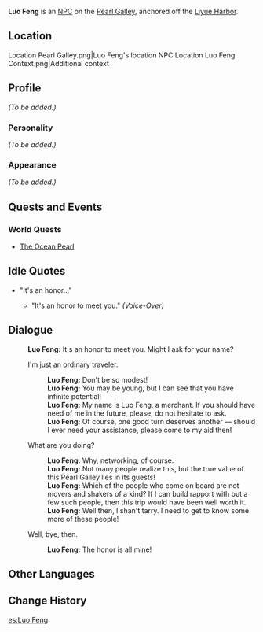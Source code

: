 {{Character Infobox
|type             = NPC
|image            = NPC Luo Feng.png
|region           = Liyue
}}
'''Luo Feng''' {{Lang|zh=骆丰|zh_rm=Luò Fēng}} is an [[NPC]] on the [[Pearl Galley]], anchored off the [[Liyue Harbor]].

==Location==
<gallery hideaddbutton="true" captionalign="center">
Location Pearl Galley.png|Luo Feng's location
NPC Location Luo Feng Context.png|Additional context
</gallery>

==Profile==
<!-- detailed story/lore information goes here -->
''(To be added.)''

===Personality===
''(To be added.)''

===Appearance===
''(To be added.)''

==Quests and Events==
===World Quests===
*[[The Ocean Pearl]]

==Idle Quotes==
* "It's an honor..."
** {{A|VO Luo Feng 01.ogg}} "It's an honor to meet you." ''(Voice-Over)''

==Dialogue==
{{Dialogue start}}
:'''Luo Feng:''' It's an honor to meet you. Might I ask for your name?
:{{DIcon}} I'm just an ordinary traveler.
::'''Luo Feng:''' Don't be so modest!
::'''Luo Feng:''' You may be young, but I can see that you have infinite potential!
::'''Luo Feng:''' My name is Luo Feng, a merchant. If you should have need of me in the future, please, do not hesitate to ask.
::'''Luo Feng:''' Of course, one good turn deserves another &mdash; should I ever need your assistance, please come to my aid then!
:{{DIcon}} What are you doing?
::'''Luo Feng:''' Why, networking, of course.
::'''Luo Feng:''' Not many people realize this, but the true value of this Pearl Galley lies in its guests!
::'''Luo Feng:''' Which of the people who come on board are not movers and shakers of a kind? If I can build rapport with but a few such people, then this trip would have been well worth it.
::'''Luo Feng:''' Well then, I shan't tarry. I need to get to know some more of these people!
:{{DIcon}} Well, bye, then.
::'''Luo Feng:''' The honor is all mine!
{{Dialogue end}}

==Other Languages==
{{Other Languages|default_hidden = 1
|en      = Luo Feng
|zhs     = 骆丰
|zhs_rm  = Luò Fēng
|zht     = 駱豐
|zht_rm  = Luò Fēng
|ja      = {{tt|ラクホウ|駱豊}}
|ja_rm   = Raku Hou
|ko      = 만봉<!--丰?-->
|ko_rm   = Manbong
|es      = Luo Feng
|fr      = Luo Feng
|ru      = Ло Фэн
|th      = Luo Feng
|vi      = Luo Feng
|de      = Luo Feng
|id      = Luo Feng
|pt      = Luo Feng
}}

==Change History==
{{Change History|1.0}}

[[es:Luo Feng]]